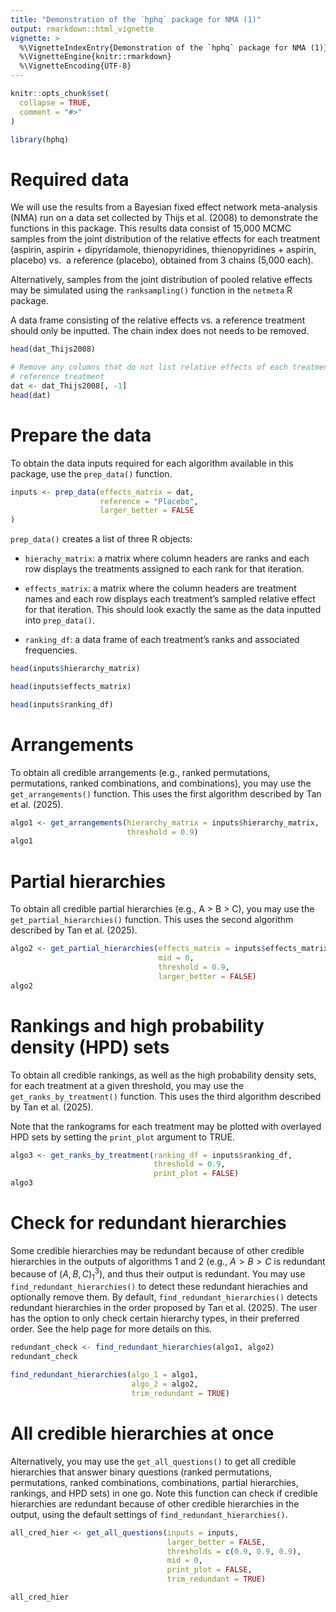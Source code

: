 ```yaml
---
title: "Demonstration of the `hphq` package for NMA (1)"
output: rmarkdown::html_vignette
vignette: >
  %\VignetteIndexEntry{Demonstration of the `hphq` package for NMA (1)}
  %\VignetteEngine{knitr::rmarkdown}
  %\VignetteEncoding{UTF-8}
---
```


```r
knitr::opts_chunk$set(
  collapse = TRUE,
  comment = "#>"
)
```

```r
library(hphq)
```

# Required data

We will use the results from a Bayesian fixed effect network meta-analysis (NMA) 
run on a data set collected by Thijs et al. (2008) to demonstrate the functions 
in this package. This results data consist of 15,000 MCMC samples from the 
joint distribution of the relative effects for each treatment (aspirin, 
aspirin + dipyridamole, thienopyridines, thienopyridines + aspirin, placebo) vs. 
a reference (placebo), obtained from 3 chains (5,000 each). 

Alternatively, samples from the joint distribution of pooled relative effects 
may be simulated using the `ranksampling()` function in the `netmeta` R package.

A data frame consisting of the relative effects vs. a reference treatment should 
only be inputted. The chain index does not needs to be removed.

```r
head(dat_Thijs2008)

# Remove any columns that do not list relative effects of each treatment vs. the
# reference treatment
dat <- dat_Thijs2008[, -1]
head(dat)
```

# Prepare the data

To obtain the data inputs required for each algorithm available in this package,
use the `prep_data()` function.

```r
inputs <- prep_data(effects_matrix = dat, 
                    reference = "Placebo", 
                    larger_better = FALSE
)  
```

`prep_data()` creates a list of three R objects: 

* `hierachy_matrix`: a matrix where column headers are ranks and each row 
displays the treatments assigned to each rank for that iteration.

* `effects_matrix`: a matrix where the column headers are treatment names and 
each row displays each treatment’s sampled relative effect for that iteration. 
This should look exactly the same as the data inputted into `prep_data()`.

* `ranking_df`: a data frame of each treatment's ranks and associated 
frequencies.

```r
head(inputs$hierarchy_matrix)

head(inputs$effects_matrix)

head(inputs$ranking_df)
```

# Arrangements

To obtain all credible arrangements (e.g., ranked permutations, permutations, 
ranked combinations, and combinations), you may use the `get_arrangements()` 
function. This uses the first algorithm described by Tan et al. (2025).

```r
algo1 <- get_arrangements(hierarchy_matrix = inputs$hierarchy_matrix, 
                          threshold = 0.9)
algo1
```

# Partial hierarchies

To obtain all credible partial hierarchies (e.g., A > B > C), you may use the 
`get_partial_hierarchies()` function. This uses the second algorithm described 
by Tan et al. (2025).

```r
algo2 <- get_partial_hierarchies(effects_matrix = inputs$effects_matrix, 
                                 mid = 0, 
                                 threshold = 0.9, 
                                 larger_better = FALSE)
algo2
```

# Rankings and high probability density (HPD) sets

To obtain all credible rankings, as well as the high probability density sets, 
for each treatment at a given threshold, you may use the `get_ranks_by_treatment()` 
function. This uses the third algorithm described by Tan et al. (2025).

Note that the rankograms for each treatment may be plotted with overlayed HPD 
sets by setting the `print_plot` argument to TRUE.

```r
algo3 <- get_ranks_by_treatment(ranking_df = inputs$ranking_df, 
                                threshold = 0.9, 
                                print_plot = FALSE)
algo3
```

# Check for redundant hierarchies

Some credible hierarchies may be redundant because of other credible hierarchies
in the outputs of algorithms 1 and 2 (e.g., $A > B > C$ is redundant because of 
$(A, B, C)_1^3$), and thus their output is redundant. You may use
`find_redundant_hierarchies()` to detect these redundant hierachies and 
optionally remove them. By default, `find_redundant_hierarchies()` detects 
redundant hierarchies in the order proposed by Tan et al. (2025). The user has 
the option to only check certain hierarchy types, in their preferred order. See 
the help page for more details on 
this.

```r
redundant_check <- find_redundant_hierarchies(algo1, algo2)
redundant_check

find_redundant_hierarchies(algo_1 = algo1, 
                           algo_2 = algo2, 
                           trim_redundant = TRUE)
```

# All credible hierarchies at once

Alternatively, you may use the `get_all_questions()` to get all credible 
hierarchies that answer binary questions (ranked permutations, permutations, 
ranked combinations, combinations, partial hierarchies, rankings, and HPD sets) 
in one go. Note this function can check if credible hierarchies are redundant 
because of other credible hierarchies in the output, using the default 
settings of `find_redundant_hierarchies()`.

```r
all_cred_hier <- get_all_questions(inputs = inputs, 
                                   larger_better = FALSE,
                                   thresholds = c(0.9, 0.9, 0.9), 
                                   mid = 0, 
                                   print_plot = FALSE, 
                                   trim_redundant = TRUE)

all_cred_hier
```
